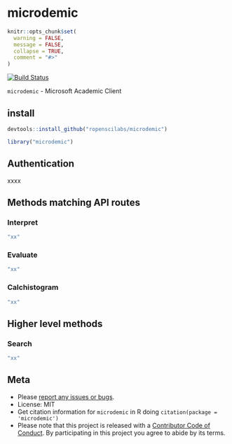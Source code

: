 microdemic
==========

```r
knitr::opts_chunk$set(
  warning = FALSE,
  message = FALSE,
  collapse = TRUE,
  comment = "#>"
)
```

[![Build Status](https://api.travis-ci.org/ropenscilabs/microdemic.png?branch=master)](https://travis-ci.org/ropenscilabs/microdemic)

`microdemic` - Microsoft Academic Client

## install

```r
devtools::install_github("ropenscilabs/microdemic")
```

```r
library("microdemic")
```

## Authentication

xxxx

## Methods matching API routes

### Interpret

```r
"xx"
```
### Evaluate

```r
"xx"
```

### Calchistogram

```r
"xx"
```

## Higher level methods

### Search

```r
"xx"
```

## Meta

* Please [report any issues or bugs](https://github.com/ropenscilabs/microdemic/issues).
* License: MIT
* Get citation information for `microdemic` in R doing `citation(package = 'microdemic')`
* Please note that this project is released with a [Contributor Code of Conduct](CONDUCT.md). By participating in this project you agree to abide by its terms.
